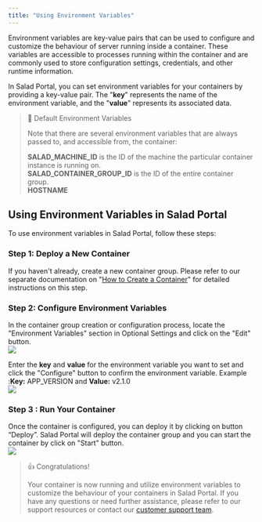 ```yaml
---
title: "Using Environment Variables"
---
```


Environment variables are key-value pairs that can be used to configure and customize the behaviour of server running inside a container. These variables are accessible to processes running within the container and are commonly used to store configuration settings, credentials, and other runtime information.

In Salad Portal, you can set environment variables for your containers by providing a key-value pair. The "**key**" represents the name of the environment variable, and the "**value**" represents its associated data.

> 📘 Default Environment Variables
>
> Note that there are several environment variables that are always passed to, and accessible from, the container:
>
> **SALAD_MACHINE_ID** is the ID of the machine the particular container instance is running on.  
> **SALAD_CONTAINER_GROUP_ID** is the ID of the entire container group.  
> **HOSTNAME**

## **Using Environment Variables in Salad Portal**

To use environment variables in Salad Portal, follow these steps:

### Step 1: **Deploy a New Container**

If you haven't already, create a new container group. Please refer to our separate documentation on "[How to Create a Container](/container-engine/deploy-containers)" for detailed instructions on this step.

### Step 2: Configure Environment Variables

In the container group creation or configuration process, locate the "Environment Variables" section in Optional Settings and click on the "Edit" button.  
<img src="/container-engine/images/0e27b45-Screenshot_2024-03-12_162642.png"/>

Enter the **key** and **value** for the environment variable you want to set and click the "Configure" button to confirm the environment variable. Example :**Key:** APP_VERSION and **Value:** v2.1.0  
<img src="/container-engine/images/62befd0-image.png"/>

### Step 3 : Run Your Container

Once the container is configured, you can deploy it by clicking on button “Deploy”. Salad Portal will deploy the container group and you can start the container by click on "Start" button.  
<img src="/container-engine/images/3268aa8-image.png"/>

> 👍 Congratulations!
>
> Your container is now running and utilize environment variables to customize the behaviour of your containers in Salad Portal. If you have any questions or need further assistance, please refer to our support resources or contact our [customer support team](cloud@salad.com).
